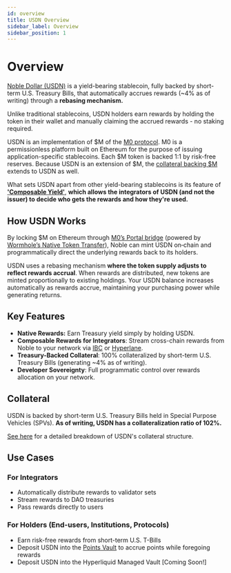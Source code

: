 ```yaml
---
id: overview
title: USDN Overview
sidebar_label: Overview
sidebar_position: 1
---
```


# Overview
[Noble Dollar (USDN)](https://dollar.noble.xyz/) is a yield-bearing stablecoin, fully backed by short-term U.S. Treasury Bills, that automatically accrues rewards (~4% as of writing) through a **rebasing
mechanism.** 

Unlike traditional stablecoins, USDN holders earn rewards by holding the token in their wallet and manually claiming the accrued rewards - no staking required.

USDN is an implementation of $M of the [M0 protocol](https://www.m0.org/). M0 is a permissionless platform built on Ethereum for the purpose of issuing application-specific stablecoins.
Each $M token is backed 1:1 by risk-free reserves. Because USDN is an extension of $M, the [collateral backing $M](https://dashboard.m0.org/) extends to USDN as well.

What sets USDN apart from other yield-bearing stablecoins is its feature of [**'Composable Yield'**](https://www.noble.xyz/blog/composable-yield-a-new-paradigm-for-stablecoins), **which allows the integrators of USDN (and not the issuer) to decide who gets the rewards and how they're used.**

## How USDN Works
By locking $M on Ethereum through [M0’s Portal bridge](https://docs.m0.org/home/technical-documentations/m-portal/core-bridging-process/) (powered by [Wormhole’s Native Token Transfer](https://wormhole.com/products/native-token-transfers)), Noble can mint USDN on‐chain and programmatically direct the underlying rewards back to its holders.

USDN uses a rebasing mechanism **where the token supply adjusts to reflect rewards accrual**. When rewards are distributed, new tokens are minted proportionally to existing holdings. Your USDN balance increases automatically as rewards accrue, maintaining your purchasing power
while generating returns.                                                                                      

## Key Features

- **Native Rewards:** Earn Treasury yield simply by holding USDN.
- **Composable Rewards for Integrators**: Stream cross-chain rewards from Noble to your network via [IBC](https://ibcprotocol.dev/) or [Hyperlane](https://hyperlane.xyz/).
- **Treasury-Backed Collateral**: 100% collateralized by short-term U.S. Treasury Bills (generating ~4% as of writing).
- **Developer Sovereignty**: Full programmatic control over rewards allocation on your network.

## Collateral

USDN is backed by short-term U.S. Treasury Bills held in Special Purpose Vehicles (SPVs). **As of writing, USDN has a collateralization ratio of 102%.**

[See here](https://dashboard.m0.org/) for a detailed breakdown of USDN's collateral structure.

## Use Cases

### For Integrators

- Automatically distribute rewards to validator sets
- Stream rewards to DAO treasuries
- Pass rewards directly to users

### For Holders (End-users, Institutions, Protocols)

- Earn risk-free rewards from short-term U.S. T-Bills
- Deposit USDN into the [Points Vault](https://points.noble.xyz/) to accrue points while foregoing rewards
- Deposit USDN into the Hyperliquid Managed Vault [Coming Soon!]